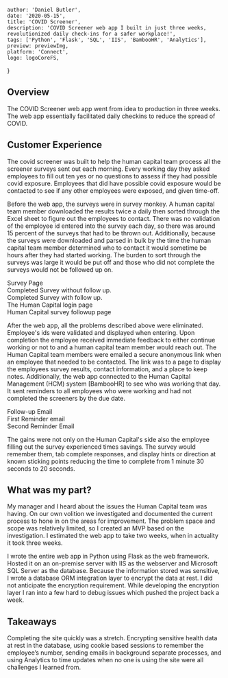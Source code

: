 

    author: 'Daniel Butler',
    date: '2020-05-15',
    title: 'COVID Screener',
    description: 'COVID Screener web app I built in just three weeks, revolutionized daily check-ins for a safer workplace!',
    tags: ['Python', 'Flask', 'SQL', 'IIS', 'BambooHR', 'Analytics'],
    preview: previewImg,
    platform: 'Connect',
    logo: logoCoreFS,
}


## Overview
The COVID Screener web app went from idea to production in three weeks.
The web app essentially facilitated daily checkins to reduce the spread of COVID.

<ExportedImage src={previewImg} alt="preview" />

## Customer Experience
The covid screener was built to help the human capital team process all the screener surveys sent out each morning.
Every working day they asked employees to fill out ten yes or no questions to assess if they had possible covid exposure.
Employees that did have possible covid exposure would be contacted to see if any other employees were exposed,
and given time-off.

Before the web app, the surveys were in survey monkey. A human capital team member downloaded
the results twice a daily then sorted through the Excel sheet to figure out the employees to contact.
There was no validation of the employee id entered into the survey each day, so there was around 15 percent
of the surveys that had to be thrown out. Additionally, because the surveys were downloaded and parsed in bulk
by the time the human capital team member determined who to contact it would sometime be hours after they had started working.
The burden to sort through the surveys was large it would be put off and those who did not complete the surveys would not be followed up on.

<div className="grid grid-cols-2 gap-2 justify-items-center">
    <div className="col-span-2">
        Survey Page
        <ExportedImage
            width={250}
            layout="fill"
            src={screener}
            alt="screener"
        />
    </div>
    <div>
        Completed Survey without follow up.
        <ExportedImage
            width={250}
            layout="fill"
            src={completed}
            alt="completed survey"
        />
    </div>
    <div>
        Completed Survey with follow up.
        <ExportedImage
            width={250}
            layout="fill"
            src={completedFollowUp}
            alt="completed survey with follow up"
        />
    </div>
    <div className="col-span-2">
        The Human Capital login page
        <ExportedImage
            width={650}
            layout="fill"
            src={hrLogin}
            alt="hr login"
        />
    </div>
    <div className="col-span-2">
        Human Capital survey followup page
        <ExportedImage
            width={650}
            layout="fill"
            src={surveyView}
            alt="survey view"
        />
    </div>
</div>


After the web app, all the problems described above were eliminated. Employee's ids were validated and displayed when entering.
Upon completion the employee received immediate feedback to either continue working or not to and a human capital team member would reach out.
The Human Capital team members were emailed a secure anonymous link when an employee that needed to be contacted.
The link was to a page to display the employees survey results, contact information, and a place to keep notes.
Additionally, the web app connected to the Human Capital Management (HCM) system [BambooHR] to see who was working that day.
It sent reminders to all employees who were working and had not completed the screeners by the due date.

<div className="grid grid-cols-2 gap-2 justify-items-center">
    <div className="col-span-2">
        Follow-up Email
        <ExportedImage
            width={300}
            layout="fill"
            src={followUpEmail}
            alt="follow up email"
        />
    </div>
    <div>
        First Reminder email
        <ExportedImage
            width={300}
            layout="fill"
            src={firstReminder}
            alt="first reminder"
        />
    </div>
    <div>
        Second Reminder Email
        <ExportedImage
            width={300}
            layout="fill"
            src={secondReminder}
            alt="second reminder"
        />
    </div>
</div>

The gains were not only on the Human Capital's side also the employee filling out the survey experienced times savings.
The survey would remember them, tab complete responses, and display hints or direction at known sticking points
reducing the time to complete from 1 minute 30 seconds to 20 seconds.

## What was my part?
My manager and I heard about the issues the Human Capital team was having.
On our own volition we investigated and documented the current process to hone in on the areas for improvement.
The problem space and scope was relatively limited, so I created an MVP based on the investigation.
I estimated the web app to take two weeks, when in actuality it took three weeks.

I wrote the entire web app in Python using Flask as the web framework.
Hosted it on an on-premise server with IIS as the webserver and Microsoft SQL Server as the database.
Because the information stored was sensitive, I wrote a database ORM integration layer to encrypt the data at rest.
I did not anticipate the encryption requirement.
While developing the encryption layer I ran into a few hard to debug issues which pushed the project back a week.

## Takeaways

Completing the site quickly was a stretch. Encrypting sensitive health data at rest in the database,
using cookie based sessions to remember the employee’s number, sending emails in background separate processes, and
using Analytics to time updates when no one is using the site were all challenges I learned from.
